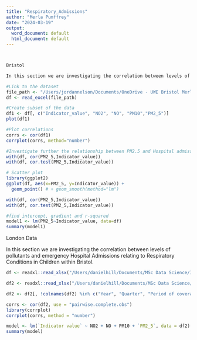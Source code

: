```yaml
---
title: "Respiratory_Admissions"
author: "Merla Pumffrey"
date: "2024-03-19"
output:
  word_document: default
  html_document: default
---
```


```         
```

```         
```

```r

Bristol

In this section we are investigating the correlation between levels of pollutants and emergency Hospital Admissions relating to Respiratory Conditions in Children within Bristol.

#Link to the dataset
file_path <- "/Users/jordannelson/Documents/OneDrive - UWE Bristol Merla Pumffrey/Group Project/Data/Respiratory_Infection_data.xlsx"
df <- read_excel(file_path)

#Create subset of the data
df1 <- df[, c("Indicator_value", "NO2", "NO", "PM10","PM2_5")]
plot(df1)
```

```r
#Plot correlations
corrs <- cor(df1)
corrplot(corrs, method="number")
```

```r
#Investigate further the relationship between PM2.5 and Hospital admissions, as this is the only pollutant that has a correlation withe the admissions
with(df, cor(PM2_5,Indicator_value))
with(df, cor.test(PM2_5,Indicator_value))

# Scatter plot
library(ggplot2)
ggplot(df, aes(x=PM2_5, y=Indicator_value)) +
  geom_point() # + geom_smooth(method="lm")

```

```r
with(df, cor(PM2_5,Indicator_value))
with(df, cor.test(PM2_5,Indicator_value))

#find intercept, gradient and r-squared
model1 <- lm(PM2_5~Indicator_value, data=df)
summary(model1)
```

London Data

In this section we are investigating the correlation between levels of pollutants and emergency Hospital Admissions relating to Respiratory Conditions in Children within Bristol.

```r
df <- readxl::read_xlsx("/Users/danielhill/Documents/MSc Data Science/Interdisciplinary group project/Data/Air_quality_quarterly_london.xlsx", sheet = "Quarterly")

df2 <- readxl::read_xlsx("/Users/danielhill/Documents/MSc Data Science/Interdisciplinary group project/Data/London Respiratory hospital data.xlsx")
```

```r

df2 <- df2[, !colnames(df2) %in% c("Year", "Quarter", "Period of coverage")]

corrs <- cor(df2, use = "pairwise.complete.obs")
library(corrplot)
corrplot(corrs, method = "number")

model <- lm(`Indicator value` ~ NO2 + NO + PM10 + `PM2_5`, data = df2)
summary(model)
```
